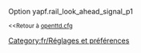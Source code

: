 {{fr/Amorce}}
Option yapf.rail_look_ahead_signal_p1

<small><<Retour à [[Main/fr/Openttd.cfg|openttd.cfg]]</small>
[[Category:fr/Réglages et préférences]]